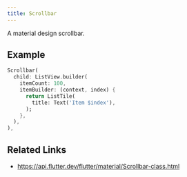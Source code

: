 ```yaml
---
title: Scrollbar
---
```


A material design scrollbar.

## Example

```dart liveslice=Scrollbar mockup=iPhone7
Scrollbar(
  child: ListView.builder(
    itemCount: 100,
    itemBuilder: (context, index) {
      return ListTile(
        title: Text('Item $index'),
      );
    },
  ),
),
```

## Related Links

- https://api.flutter.dev/flutter/material/Scrollbar-class.html
